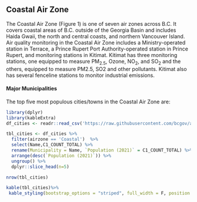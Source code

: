 ## Coastal Air Zone

The Coastal Air Zone (Figure 1) is one of seven air zones across B.C. It covers coastal areas of B.C. outside of the Georgia Basin and includes Haida Gwaii, the north and central coasts, and northern Vancouver Island. Air quality monitoring in the Coastal Air Zone includes a Ministry-operated station in Terrace, a Prince Rupert Port Authority-operated station in Prince Rupert, and monitoring stations in Kitimat. Kitimat has three monitoring stations, one equipped to measure PM<sub>2.5</sub>, Ozone, NO<sub>2</sub>, and SO<sub>2</sub> and the others, equipped to measure PM2.5, SO2 and other pollutants. Kitimat also has several fenceline stations to monitor industrial emissions.

#### Major Municipalities

The top five most populous cities/towns in the Coastal Air Zone are:

```r
library(dplyr)
library(kableExtra)
df_cities <- readr::read_csv('https://raw.githubusercontent.com/bcgov/air-zone-reports/master/data/out/cities.csv')

tbl_cities <- df_cities %>%
  filter(airzone == 'Coastal')  %>%
  select(Name,C1_COUNT_TOTAL) %>%
  rename(Municipality = Name, `Population (2021)` = C1_COUNT_TOTAL) %>%
  arrange(desc(`Population (2021)`)) %>%
  ungroup() %>%
  dplyr::slice_head(n=5)

nrow(tbl_cities)
```

```r

kable(tbl_cities)%>%
 kable_styling(bootstrap_options = "striped", full_width = F, position = "left")
```
